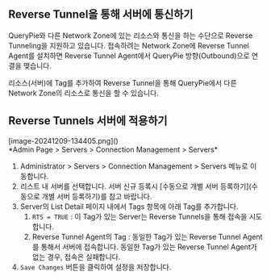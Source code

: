 ## Reverse Tunnel을 통해 서버에 통신하기

QueryPie와 다른 Network Zone에 있는 리소스와 통신을 하는 수단으로 Reverse Tunneling을 지원하고 있습니다. 접속하려는 Network Zone에 Reverse Tunnel Agent를 설치하면 Reverse Tunnel Agent에서 QueryPie 방향(Outbound)으로 연결을 맺습니다.

리소스(서버)에 Tag를 추가하여 Reverse Tunnel을 통해 QueryPie에서 다른 Network Zone의 리소스로 통신을 할 수 있습니다.

## Reverse Tunnels 서버에 적용하기

<p align="center">
<div>[image-20241209-134405.png]()</div>
*Admin Page &gt; Servers &gt; Connection Management &gt; Servers*
</p>

1. Administrator &gt; Servers &gt; Connection Management &gt; Servers 메뉴로 이동합니다.
2. 리스트 내 서버를 선택합니다. 서버 신규 등록시 [수동으로 개별 서버 등록하기](수동으로 개별 서버 등록하기)를 참고 바랍니다.
3. Server의 List Detail 페이지 내에서 Tags 항목에 아래 Tag를 추가합니다.
    1. `RTS = TRUE` : 이 Tag가 있는 Server는 Reverse Tunnels을 통해 접속을 시도합니다.
    2. Reverse Tunnel Agent의 Tag : 동일한 Tag가 있는 Reverse Tunnel Agent를 통해서 서버에 접속합니다. 동일한 Tag가 있는 Reverse Tunnel Agent가 없는 경우, 접속은 실패합니다.
4. `Save Changes` 버튼을 클릭하여 설정을 저장합니다.
